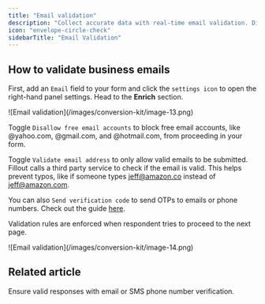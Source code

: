 ```yaml
---
title: "Email validation"
description: "Collect accurate data with real-time email validation. Disallow free email accounts (e.g. Gmail) or only allow valid email addresses, based on an external database check."
icon: "envelope-circle-check"
sidebarTitle: "Email Validation"
---
```


## How to validate business emails

First, add an `Email` field to your form and click the `settings icon` to open the right-hand panel settings. Head to the **Enrich** section.

<Frame style={{ width: '480px' , height: '132px' }}>
  ![Email validation](/images/conversion-kit/image-13.png)
</Frame>

Toggle `Disallow free email accounts` to block free email accounts, like @yahoo.com, @gmail.com, and @hotmail.com, from proceeding in your form.

Toggle `Validate email address` to only allow valid emails to be submitted. Fillout calls a third party service to check if the email is valid. This helps prevent typos, like if someone types jeff@amazon.co instead of jeff@amazon.com.

You can also `Send verification code` to send OTPs to emails or phone numbers. Check out the guide [here](/email-sms-otp).

Validation rules are enforced when respondent tries to proceed to the next page.

<Frame style={{ width: '480px' , height: '319px' }}>
  ![Email validation](/images/conversion-kit/image-14.png)
</Frame>

## Related article

<CardGroup cols={3}>
    <Card title="Verify submissions with OTP" icon="binary-circle-check" iconType="regular" color="#FFC738" href="/email-sms-otp">
  Ensure valid responses with email or SMS phone number verification.
  </Card>
</CardGroup>
